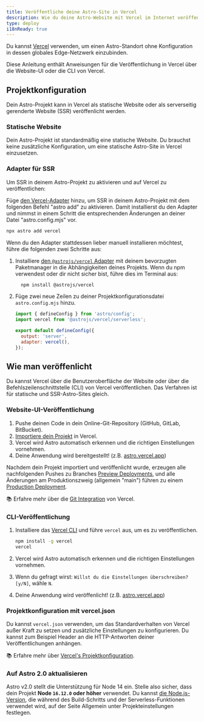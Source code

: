 ```yaml
---
title: Veröffentliche deine Astro-Site in Vercel
description: Wie du deine Astro-Website mit Vercel im Internet veröffentlichst.
type: deploy
i18nReady: true
---
```


Du kannst [Vercel](http://vercel.com/) verwenden, um einen Astro-Standort ohne Konfiguration in dessen globales Edge-Netzwerk einzubinden.

Diese Anleitung enthält Anweisungen für die Veröffentlichung in Vercel über die Website-UI oder die CLI von Vercel.

## Projektkonfiguration

Dein Astro-Projekt kann in Vercel als statische Website oder als serverseitig gerenderte Website (SSR) veröffenlicht werden.

### Statische Website

Dein Astro-Projekt ist standardmäßig eine statische Website. Du brauchst keine zusätzliche Konfiguration, um eine statische Astro-Site in Vercel einzusetzen.

### Adapter für SSR

Um SSR in deinem Astro-Projekt zu aktivieren und auf Vercel zu veröffentlichen:

Füge [den Vercel-Adapter](/de/guides/integrations-guide/vercel/) hinzu, um SSR in deinem Astro-Projekt mit dem folgenden Befehl "astro add" zu aktivieren. Damit installierst du den Adapter und nimmst in einem Schritt die entsprechenden Änderungen an deiner Datei "astro.config.mjs" vor.

```bash
npx astro add vercel
```

Wenn du den Adapter stattdessen lieber manuell installieren möchtest, führe die folgenden zwei Schritte aus:

1. Installiere [den `@astrojs/vercel` Adapter](/de/guides/integrations-guide/vercel/) mit deinem bevorzugten Paketmanager in die Abhängigkeiten deines Projekts. Wenn du npm verwendest oder dir nicht sicher bist, führe dies im Terminal aus:

    ```bash
      npm install @astrojs/vercel
    ```

1. Füge zwei neue Zeilen zu deiner Projektkonfigurationsdatei `astro.config.mjs` hinzu.

    ```js title="astro.config.mjs" ins={2, 5-6}
    import { defineConfig } from 'astro/config';
    import vercel from '@astrojs/vercel/serverless';

    export default defineConfig({
      output: 'server',
      adapter: vercel(),
    });
    ```

## Wie man veröffenlicht

Du kannst Vercel über die Benutzeroberfläche der Website oder über die Befehlszeilenschnittstelle (CLI) von Vercel veröffentlichen. Das Verfahren ist für statische und SSR-Astro-Sites gleich.

### Website-UI-Veröffentlichung

1. Pushe deinen Code in dein Online-Git-Repository (GitHub, GitLab, BitBucket).
2. [Importiere dein Projekt](https://vercel.com/new) in Vercel.
3. Vercel wird Astro automatisch erkennen und die richtigen Einstellungen vornehmen.
4. Deine Anwendung wird bereitgestellt! (z.B. [astro.vercel.app](https://astro.vercel.app/))

Nachdem dein Projekt importiert und veröffenlicht wurde, erzeugen alle nachfolgenden Pushes zu Branches [Preview Deployments](https://vercel.com/docs/concepts/deployments/preview-deployments), und alle Änderungen am Produktionszweig (allgemein "main") führen zu einem [Production Deployment](https://vercel.com/docs/concepts/deployments/environments#production).

📚 Erfahre mehr über die [Git Integration](https://vercel.com/docs/concepts/git) von Vercel.


### CLI-Veröffentlichung

1. Installiere das [Vercel CLI](https://vercel.com/cli) und führe `vercel` aus, um es zu veröffentlichen.

    ```bash
    npm install -g vercel
    vercel
    ```

2. Vercel wird Astro automatisch erkennen und die richtigen Einstellungen vornehmen.
3. Wenn du gefragt wirst: `Willst du die Einstellungen überschreiben? [y/N]`, wähle `N`.
4. Deine Anwendung wird veröffenlicht! (z.B. [astro.vercel.app](https://astro.vercel.app/))


### Projektkonfiguration mit vercel.json

Du kannst `vercel.json` verwenden, um das Standardverhalten von Vercel außer Kraft zu setzen und zusätzliche Einstellungen zu konfigurieren. Du kannst zum Beispiel Header an die HTTP-Antworten deiner Veröffentlichungen anhängen.

📚 Erfahre mehr über [Vercel's Projektkonfiguration](https://vercel.com/docs/project-configuration).

### Auf Astro 2.0 aktualisieren

Astro v2.0 stellt die Unterstützung für Node 14 ein. Stelle also sicher, dass dein Projekt **Node `16.12.0` oder höher** verwendet. Du kannst [die Node.js-Version](https://vercel.com/changelog/node-js-version-now-customizable-in-the-project-settings), die während des Build-Schritts und der Serverless-Funktionen verwendet wird, auf der Seite Allgemein unter Projekteinstellungen festlegen.
